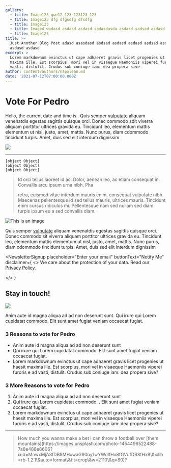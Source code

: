 ```yaml
---
gallery:
  - title: Image123 qwe12 123 123123 123
  - title: Image123 dfg dfgsdfg dfsdfg
  - title: Image123
  - title: Image4 wadasd asdasd asdasd sadasdasda asdasd sadsad asdasd asdasd asdasd
  - title: Image123
title: >-
  Just Another Blog Post adasd asasdasd asdsad asdasd asdasd asdsad asdasd
  asdasd asdasd
excerpt: >
  Lorem markdownum evinctus ut cape adhaeret gravis licet progenies ut haesit
  maxima ille. Est scorpius, mori vel in visaeque Haemoniis viperei furoris e ad
  vasti, distulit. Crudus sub coniuge iam: dea propera sive
author: content/authors/napolean.md
date: '2021-07-12T07:00:00.000Z'
---
```


# Vote For Pedro

Hello, the current date and time is <DateTime format="iso"/>. Quis semper [vulputate](https://example.com) aliquam venenatdis egestas sagittis quisque orci. Donec commodo sdit viverra aliquam porttitor ultrices gravida eu. Tincidunt leo, elementum mattis elementum ut nisl, justo, amet, mattis. Nunc purus, diam cdommodo tincidunt turpis. Amet, duis sed elit interdum dignissim

![](http://res.cloudinary.com/deuzrsg3m/image/upload/v1634858384/tina-upload\_yxevty.jpg "")

***

```
[object Object]
[object Object]
[object Object]
```

> Id orci tellus laoreet id ac. Dolor, aenean leo, ac etiam consequat in. Convallis arcu ipsum urna nibh. Pha
>
> retra, euismod vitae interdum mauris enim, consequat vulputate nibh. Maecenas pellentesque id sed tellus mauris, ultrices mauris. Tincidunt enim cursus ridiculus mi. Pellentesque nam sed nullam sed diam turpis ipsum eu a sed convallis diam.

![This is an image](http://res.cloudinary.com/deuzrsg3m/image/upload/v1631389967/apfx/kevin-bosc-oeqBJZd1GWY-unsplash\_rtuyot.jpg "Building, by Thomas Carlisle")

Quis semper [vulputate](https://example.com) aliquam venenatdis egestas sagittis quisque orci. Donec commodo sit viverra aliquam porttitor ultrices gravida eu. Tincidunt leo, elementum mattis elementum ut nisl, justo, amet, mattis. Nunc purus, diam cdommodo tincidunt turpis. Amet, duis sed elit interdum dignissim

<NewsletterSignup
  placeholder="Enter your email"
  buttonText="Notify Me"
  disclaimer={
<>
We care about the protection of your data. Read our [Privacy Policy](http://example.com).

</>
}
>
  ## Stay in touch!

  ![](http://placehold.it/300x200 "")

  Anim aute id magna aliqua ad ad non deserunt sunt. Qui irure qui Lorem cupidatat commodo. Elit sunt amet fugiat veniam occaecat fugiat.
</NewsletterSignup>

### 3 Reasons to vote for Pedro

*   Anim aute id magna aliqua ad ad non deserunt sunt
*   Qui irure qui Lorem cupidatat commodo. Elit sunt amet fugiat veniam occaecat fugiat.
*   Lorem markdownum evinctus ut cape adhaeret gravis licet progenies ut haesit maxima ille. Est scorpius, mori vel in visaeque Haemoniis viperei furoris e ad vasti, distulit. Crudus sub coniuge iam: dea propera sive?

### 3 More Reasons to vote for Pedro

1.  Anim aute id magna aliqua ad ad non deserunt sunt
2.  Qui irure qui Lorem cupidatat commodo.
    .   Elit sunt amet fugiat veniam occaecat fugiat.
3.  Lorem markdownum evinctus ut cape adhaeret gravis licet progenies ut haesit maxima ille. Est scorpius, mori vel in visaeque Haemoniis viperei furoris e ad vasti, distulit. Crudus sub coniuge iam: dea propera sive?

***

<BlockQuote authorName="Uncle Rico">
  How much you wanna make a bet I can throw a football over [them mountains](https://images.unsplash.com/photo-1454496522488-7a8e488e8606?ixid=MnwxMjA3fDB8MHxwaG90by1wYWdlfHx8fGVufDB8fHx8\&ixlib=rb-1.2.1\&auto=format\&fit=crop\&w=2110\&q=80)?
</BlockQuote>

